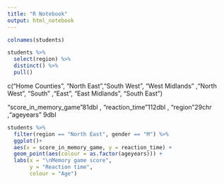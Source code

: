 ```yaml
---
title: "R Notebook"
output: html_notebook
---
```

```r
colnames(students)
```
```r
students %>% 
  select(region) %>% 
  distinct() %>% 
  pull()
```
c("Home Counties", "North East","South West", "West Midlands" ,"North West",
"South" ,"East", "East Midlands", "South East")

"score_in_memory_game"81dbl , "reaction_time"112dbl ,
"region"29chr ,"ageyears" 9dbl 
```r
students %>% 
  filter(region == "North East", gender == "M") %>% 
  ggplot()+
  aes(x = score_in_memory_game, y = reaction_time) +
  geom_point(aes(colour = as.factor(ageyears))) +
  labs(x = "\nMemory game score",
       y = "Reaction time",
       colour = "Age")
```

